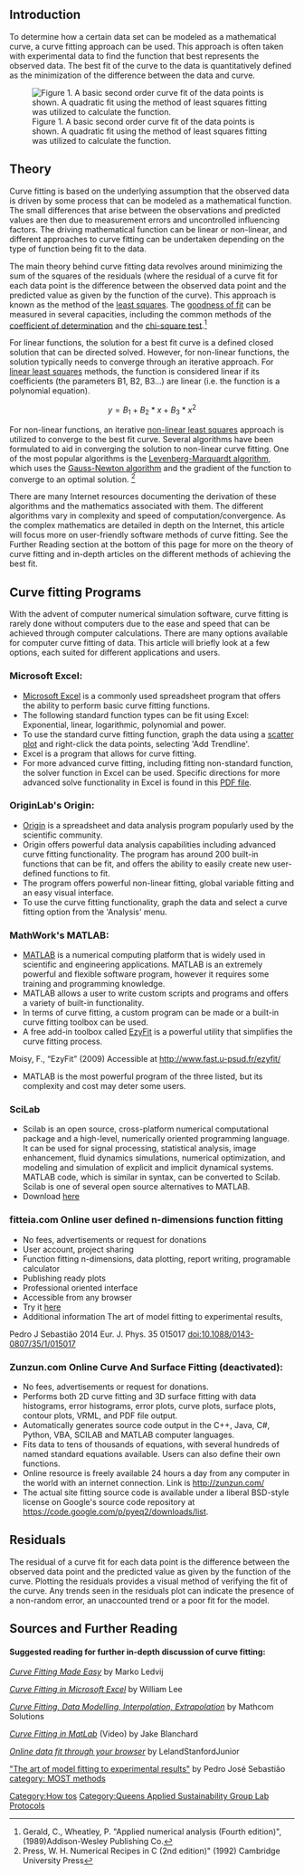 {{MOST}}
== Introduction ==
To determine how a certain data set can be modeled as a mathematical curve, a curve fitting approach can be used.  This approach is often taken with experimental data to find the function that best represents the observed data.  The best fit of the curve to the data is quantitatively defined as the minimization of the difference between the data and curve. 

[[Image:Basic_Curve_Fit.jpg|thumb|right|Figure 1. A basic second order curve fit of the data points is shown.  A quadratic fit using the method of least squares fitting was utilized to calculate the function.]]

== Theory ==
Curve fitting is based on the underlying assumption that the observed data is driven by some process that can be modeled as a mathematical function. The small differences that arise between the observations and predicted values are then due to measurement errors and uncontrolled influencing factors.  The driving mathematical function can be linear or non-linear, and different approaches to curve fitting can be undertaken depending on the type of function being fit to the data.

The main theory behind curve fitting data revolves around minimizing the sum of the squares of the residuals (where the residual of a curve fit for each data point is the difference between the observed data point and the predicted value as given by the function of the curve). This approach is known as the method of the [[least squares]]{{w|least squares}}. The [[goodness of fit]]{{w|goodness of fit}} can be measured in several capacities, including the common methods of the [[coefficient of determination]]{{w|coefficient of determination}} and the [[chi-square test]]{{w|chi-square test}}.<ref>  	
Gerald, C., Wheatley, P. "Applied numerical analysis (Fourth edition)", (1989)Addison-Wesley Publishing Co. </ref> 


For linear functions, the solution for a best fit curve is a defined closed solution that can be directed solved.  However, for non-linear functions, the solution typically needs to converge through an iterative approach.  For [[linear least squares]]{{w|linear least squares}} methods, the function is considered linear if its coefficients (the parameters B1, B2, B3...) are linear (i.e. the function is a polynomial equation).

:<math>y=B_1+B_2*x+B_3*x^2</math> 


For non-linear functions, an iterative [[non-linear least squares]]{{w|non-linear least squares}} approach is utilized to converge to the best fit curve.  Several algorithms have been formulated to aid in converging the solution to non-linear curve fitting.  One of the most popular algorithms is the [[Levenberg-Marquardt algorithm]]{{w|Levenberg-Marquardt algorithm}}, which uses the [[Gauss-Newton algorithm]]{{w|Gauss-Newton algorithm}} and the gradient of the function to converge to an optimal solution.
<ref> Press, W. H. Numerical Recipes in C (2nd edition)" (1992) Cambridge University Press </ref>  

There are many Internet resources documenting the derivation of these algorithms and the mathematics associated with them.  The different algorithms vary in complexity and speed of computation/convergence.  As the complex mathematics are detailed in depth on the Internet, this article will focus more on user-friendly software methods of curve fitting. See the Further Reading section at the bottom of this page for more on the theory of curve fitting and in-depth articles on the different methods of achieving the best fit.

== Curve fitting Programs ==
With the advent of computer numerical simulation software, curve fitting is rarely done without computers due to the ease and speed that can be achieved through computer calculations.  There are many options available for computer curve fitting of data.  This article will briefly look at a few options, each suited for different applications and users. 

===Microsoft Excel:===
*[[Microsoft Excel]]{{w|Microsoft Excel}} is a commonly used spreadsheet program that offers the ability to perform basic curve fitting functions.
*The following standard function types can be fit using Excel: Exponential, linear, logarithmic, polynomial and power.
*To use the standard curve fitting function, graph the data using a [[scatter plot]]{{w|scatter plot}} and right-click the data points, selecting 'Add Trendline'.  
*Excel is a program that allows for curve fitting.
*For more advanced curve fitting, including fitting non-standard function, the solver function in Excel can be used. Specific directions for more advanced solve functionality in Excel is found in this [http://www.csupomona.edu/~seskandari/documents/Curve_Fitting_William_Lee.pdf PDF file].

===OriginLab's Origin:===
*[http://www.originlab.com/ Origin] is a spreadsheet and data analysis program popularly used by the scientific community.
*Origin offers powerful data analysis capabilities including advanced curve fitting functionality. The program has around 200 built-in functions that can be fit, and offers the ability to easily create new user-defined functions to fit.
*The program offers powerful non-linear fitting, global variable fitting and an easy visual interface.
*To use the curve fitting functionality, graph the data and select a curve fitting option from the 'Analysis' menu.

===MathWork's MATLAB:===
*[[MATLAB]]{{w|MATLAB}} is a numerical computing platform that is widely used in scientific and engineering applications.  MATLAB is an extremely powerful and flexible software program, however it requires some training and programming knowledge.
*MATLAB allows a user to write custom scripts and programs and offers a variety of built-in functionality.
*In terms of curve fitting, a custom program can be made or a built-in curve fitting toolbox can be used.
*A free add-in toolbox called [http://www.fast.u-psud.fr/ezyfit/ EzyFit] is a powerful utility that simplifies the curve fitting process.<ref>  	
Moisy, F., “EzyFit” (2009) Accessible at http://www.fast.u-psud.fr/ezyfit/ </ref> 
*MATLAB is the most powerful program of the three listed, but its complexity and cost may deter some users.

===SciLab===
* Scilab is an open source, cross-platform numerical computational package and a high-level, numerically oriented programming language. It can be used for signal processing, statistical analysis, image enhancement, fluid dynamics simulations, numerical optimization, and modeling and simulation of explicit and implicit dynamical systems. MATLAB code, which is similar in syntax, can be converted to Scilab. Scilab is one of several open source alternatives to MATLAB.
* Download [http://www.scilab.org/ here]

===fitteia.com  Online user defined n-dimensions function fitting===
*No fees, advertisements or request for donations
*User account, project sharing
*Function fitting n-dimensions, data plotting, report writing, programable calculator
*Publishing ready plots
*Professional oriented interface
*Accessible from any browser
*Try it [http://fitteia.com/ here]
*Additional information <ref> The art of model fitting to experimental results, 
Pedro J Sebastião 2014 Eur. J. Phys. 35 015017 doi:10.1088/0143-0807/35/1/015017</ref>

===Zunzun.com Online Curve And Surface Fitting (deactivated):===
*No fees, advertisements or request for donations.
*Performs both 2D curve fitting and 3D surface fitting with data histograms, error histograms, error plots, curve plots, surface plots, contour plots, VRML, and PDF file output.
*Automatically generates source code output in the C++, Java, C#, Python, VBA, SCILAB and MATLAB computer languages.
*Fits data to tens of thousands of equations, with several hundreds of named standard equations available. Users can also define their own functions.
*Online resource is freely available 24 hours a day from any computer in the world with an internet connection. Link is http://zunzun.com/
*The actual site fitting source code is available under a liberal BSD-style license on Google's source code repository at https://code.google.com/p/pyeq2/downloads/list.

== Residuals ==
The residual of a curve fit for each data point is the difference between the observed data point and the predicted value as given by the function of the curve.  Plotting the residuals provides a visual method of verifying the fit of the curve. Any trends seen in the residuals plot can indicate the presence of a non-random error, an unaccounted trend or a poor fit for the model.

== Sources and Further Reading ==
<references />

====Suggested reading for further in-depth discussion of curve fitting:====

[http://www.tipmagazine.com/tip/INPHFA/vol-9/iss-2/p24.pdf ''Curve Fitting Made Easy'' ] by Marko Ledvij

[http://www.csupomona.edu/~seskandari/documents/Curve_Fitting_William_Lee.pdf ''Curve Fitting in Microsoft Excel''] by William Lee

[http://www.mathcom.com/corpdir/techinfo.mdir/q230.html ''Curve Fitting, Data Modelling, Interpolation, Extrapolation''] by Mathcom Solutions

[http://www.youtube.com/watch?v=EypwejBhN34 ''Curve Fitting in MatLab''] (Video) by Jake Blanchard

[http://lelandstanfordjunior.com/quickfit.html ''Online data fit through your browser''] by LelandStanfordJunior

[http://iopscience.iop.org/0143-0807/35/1/015017 "The art of model fitting to experimental results"] by Pedro José Sebastião
[[Category:How tos]]
[[Category:Queens Applied Sustainability Group Lab Protocols]]
[[category: MOST methods]]